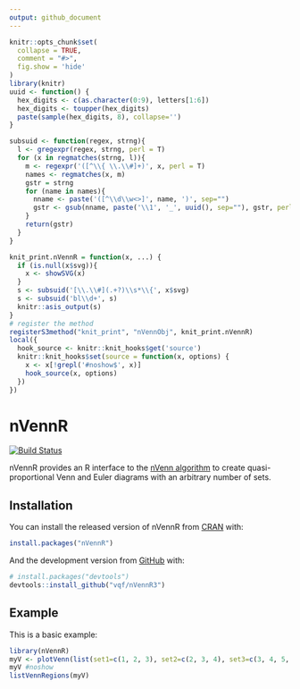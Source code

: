 ```yaml
---
output: github_document
---
```


<!-- README.md is generated from README.Rmd. Please edit that file -->

```r
knitr::opts_chunk$set(
  collapse = TRUE,
  comment = "#>",
  fig.show = 'hide'
)
library(knitr)
uuid <- function() {
  hex_digits <- c(as.character(0:9), letters[1:6])
  hex_digits <- toupper(hex_digits)
  paste(sample(hex_digits, 8), collapse='')
}

subsuid <- function(regex, strng){
  l <- gregexpr(regex, strng, perl = T)
  for (x in regmatches(strng, l)){ 
    m <- regexpr('([^\\{ \\.\\#]+)', x, perl = T)
    names <- regmatches(x, m)
    gstr = strng
    for (name in names){
      nname <- paste('([^\\d\\w<>]', name, ')', sep="")
      gstr <- gsub(nname, paste('\\1', '_', uuid(), sep=""), gstr, perl = T) 
    }
    return(gstr)
  }
}

knit_print.nVennR = function(x, ...) {
  if (is.null(x$svg)){
    x <- showSVG(x)
  }
  s <- subsuid('[\\.\\#](.+?)\\s*\\{', x$svg)
  s <- subsuid('bl\\d+', s)
  knitr::asis_output(s)
}
# register the method
registerS3method("knit_print", "nVennObj", knit_print.nVennR)
local({
  hook_source <- knitr::knit_hooks$get('source')
  knitr::knit_hooks$set(source = function(x, options) {
    x <- x[!grepl('#noshow$', x)]
    hook_source(x, options)
  })
})
```

# nVennR

<!-- badges: start -->
[![Build Status](https://travis-ci.org/vqf/nVennR3.svg?branch=master)](https://travis-ci.org/vqf/nVennR3)
<!-- badges: end -->

nVennR provides an R interface to the [nVenn algorithm](http://dx.doi.org/10.1093/bioinformatics/bty109) to create quasi-proportional Venn and Euler diagrams with an arbitrary number of sets.

## Installation

You can install the released version of nVennR from [CRAN](https://CRAN.R-project.org) with:

``` r
install.packages("nVennR")
```

And the development version from [GitHub](https://github.com/) with:

``` r
# install.packages("devtools")
devtools::install_github("vqf/nVennR3")
```
## Example

This is a basic example:

```r
library(nVennR)
myV <- plotVenn(list(set1=c(1, 2, 3), set2=c(2, 3, 4), set3=c(3, 4, 5, 'a', 'b'), set4=c(5, 6, 1, 4)))
myV #noshow
listVennRegions(myV)
```
